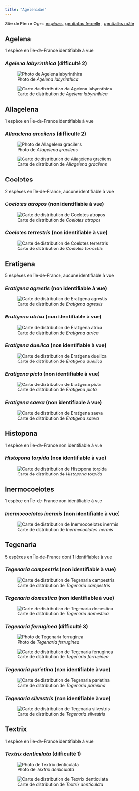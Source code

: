 ```yaml
---
title: "Agelenidae"
---
```


Site de Pierre Oger: [espèces](https://arachno.piwigo.com/index?/category/37-agelenidae), [genitalias femelle](https://arachno.piwigo.com/index?/tags/1440-_agelenidae_f) , [genitalias mâle](https://arachno.piwigo.com/index?/tags/1439-_agelenidae_m)



## Agelena

1 espèce en Île-de-France identifiable à vue



### *Agelena labyrinthica* (difficulté 2)

![Photo de *Agelena labyrinthica*](chemin/vers/photo.jpg)

![Carte de distribution de *Agelena labyrinthica*](https://asfra.fr/Site/User_pages/Atlas/LR_ASFRA_Agelenidae_Agelena%20labyrinthica_2022-03-10.jpeg)



## Allagelena

1 espèce en Île-de-France identifiable à vue



### *Allagelena gracilens* (difficulté 2)

![Photo de *Allagelena gracilens*](chemin/vers/photo.jpg)

![Carte de distribution de *Allagelena gracilens*](https://asfra.fr/Site/User_pages/Atlas/LR_ASFRA_Agelenidae_Allagelena%20gracilens_2022-03-10.jpeg)



## Coelotes

2 espèces en Île-de-France, aucune identifiable à vue



### *Coelotes atropos* (non identifiable à vue)



![Carte de distribution de *Coelotes atropos*](https://asfra.fr/Site/User_pages/Atlas/LR_ASFRA_Agelenidae_Coelotes%20atropos_2022-03-10.jpeg)



### *Coelotes terrestris* (non identifiable à vue)



![Carte de distribution de *Coelotes terrestris*](https://asfra.fr/Site/User_pages/Atlas/LR_ASFRA_Agelenidae_Coelotes%20terrestris_2022-03-10.jpeg)



## Eratigena

5 espèces en Île-de-France, aucune identifiable à vue



### *Eratigena agrestis* (non identifiable à vue)



![Carte de distribution de *Eratigena agrestis*](https://asfra.fr/Site/User_pages/Atlas/LR_ASFRA_Agelenidae_Eratigena%20agrestis_2022-03-10.jpeg)



### *Eratigena atrica* (non identifiable à vue)



![Carte de distribution de *Eratigena atrica*](https://asfra.fr/Site/User_pages/Atlas/LR_ASFRA_Agelenidae_Eratigena%20atrica_2022-03-10.jpeg)



### *Eratigena duellica* (non identifiable à vue)



![Carte de distribution de *Eratigena duellica*](https://asfra.fr/Site/User_pages/Atlas/LR_ASFRA_Agelenidae_Eratigena%20duellica_2022-03-10.jpeg)



### *Eratigena picta* (non identifiable à vue)



![Carte de distribution de *Eratigena picta*](https://asfra.fr/Site/User_pages/Atlas/LR_ASFRA_Agelenidae_Eratigena%20picta_2022-03-10.jpeg)



### *Eratigena saeva* (non identifiable à vue)



![Carte de distribution de *Eratigena saeva*](https://asfra.fr/Site/User_pages/Atlas/LR_ASFRA_Agelenidae_Eratigena%20saeva_2022-03-10.jpeg)



## Histopona

1 espèce en Île-de-France non identifiable à vue



### *Histopona torpida* (non identifiable à vue)



![Carte de distribution de *Histopona torpida*](https://asfra.fr/Site/User_pages/Atlas/LR_ASFRA_Agelenidae_Histopona%20torpida_2022-03-10.jpeg)



## Inermocoelotes

1 espèce en Île-de-France non identifiable à vue



### *Inermocoelotes inermis* (non identifiable à vue)



![Carte de distribution de *Inermocoelotes inermis*](https://asfra.fr/Site/User_pages/Atlas/LR_ASFRA_Agelenidae_Inermocoelotes%20inermis_2022-03-10.jpeg)



## Tegenaria

5 espèces en Île-de-France dont 1 identifiables à vue



### *Tegenaria campestris* (non identifiable à vue)



![Carte de distribution de *Tegenaria campestris*](https://asfra.fr/Site/User_pages/Atlas/LR_ASFRA_Agelenidae_Tegenaria%20campestris_2022-03-10.jpeg)



### *Tegenaria domestica* (non identifiable à vue)



![Carte de distribution de *Tegenaria domestica*](https://asfra.fr/Site/User_pages/Atlas/LR_ASFRA_Agelenidae_Tegenaria%20domestica_2022-03-10.jpeg)



### *Tegenaria ferruginea* (difficulté 3)

![Photo de *Tegenaria ferruginea*](chemin/vers/photo.jpg)

![Carte de distribution de *Tegenaria ferruginea*](https://asfra.fr/Site/User_pages/Atlas/LR_ASFRA_Agelenidae_Tegenaria%20ferruginea_2022-03-10.jpeg)



### *Tegenaria parietina* (non identifiable à vue)



![Carte de distribution de *Tegenaria parietina*](https://asfra.fr/Site/User_pages/Atlas/LR_ASFRA_Agelenidae_Tegenaria%20parietina_2022-03-10.jpeg)



### *Tegenaria silvestris* (non identifiable à vue)



![Carte de distribution de *Tegenaria silvestris*](https://asfra.fr/Site/User_pages/Atlas/LR_ASFRA_Agelenidae_Tegenaria%20silvestris_2022-03-10.jpeg)



## Textrix

1 espèce en Île-de-France identifiable à vue



### *Textrix denticulata* (difficulté 1)

![Photo de *Textrix denticulata*](chemin/vers/photo.jpg)

![Carte de distribution de *Textrix denticulata*](https://asfra.fr/Site/User_pages/Atlas/LR_ASFRA_Agelenidae_Textrix%20denticulata_2022-03-10.jpeg)




